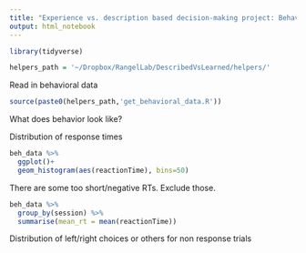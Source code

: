 ```yaml
---
title: "Experience vs. description based decision-making project: Behavioral data"
output: html_notebook
---
```


```r
library(tidyverse)
```

```r
helpers_path = '~/Dropbox/RangelLab/DescribedVsLearned/helpers/'
```

Read in behavioral data

```r
source(paste0(helpers_path,'get_behavioral_data.R'))
```

What does behavior look like?

Distribution of response times

```r
beh_data %>%
  ggplot()+
  geom_histogram(aes(reactionTime), bins=50)
```

There are some too short/negative RTs. Exclude those.

```r
beh_data %>% 
  group_by(session) %>%
  summarise(mean_rt = mean(reactionTime))
```

Distribution of left/right choices or others for non response trials

```r

```